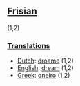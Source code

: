 ==[[Frisian]]== (1,2)
===[[Translations]]===
*[[Dutch]]: [[droame]] (1,2)
*[[English]]: [[dream]] (1,2)
*[[Greek]]: [[oneiro]] (1,2)